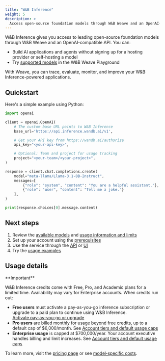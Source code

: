 ```yaml
---
title: "W&B Inference"
weight: 5
description: >
  Access open-source foundation models through W&B Weave and an OpenAI-compatible API
---
```


W&B Inference gives you access to leading open-source foundation models through W&B Weave and an OpenAI-compatible API. You can:

- Build AI applications and agents without signing up for a hosting provider or self-hosting a model
- Try [supported models](models) in the W&B Weave Playground

With Weave, you can trace, evaluate, monitor, and improve your W&B Inference-powered applications.

## Quickstart

Here's a simple example using Python:

```python
import openai

client = openai.OpenAI(
    # The custom base URL points to W&B Inference
    base_url='https://api.inference.wandb.ai/v1',

    # Get your API key from https://wandb.ai/authorize
    api_key="<your-api-key>",

    # Optional: Team and project for usage tracking
    project="<your-team>/<your-project>",
)

response = client.chat.completions.create(
    model="meta-llama/Llama-3.1-8B-Instruct",
    messages=[
        {"role": "system", "content": "You are a helpful assistant."},
        {"role": "user", "content": "Tell me a joke."}
    ],
)

print(response.choices[0].message.content)
```

## Next steps

1. Review the [available models](models) and [usage information and limits](/inference/usage-limits/)
2. Set up your account using the [prerequisites](/inference/prerequisites/)
3. Use the service through the [API](/inference/api-reference/) or [UI](/inference/ui-guide/)
4. Try the [usage examples](/inference/examples/)

## Usage details

<Warning>
**Important**

W&B Inference credits come with Free, Pro, and Academic plans for a limited time. Availability may vary for Enterprise accounts. When credits run out:

- **Free users** must activate a pay-as-you-go inference subscription or upgrade to a paid plan to continue using W&B Inference.  
  [Activate pay-as-you-go or upgrade](https://wandb.ai/subscriptions)
- **Pro users** are billed monthly for usage beyond free credits, up to a default cap of $6,000/month. See [Account tiers and default usage caps](/inference/usage-limits/#account-tiers-and-default-usage-caps)
- **Enterprise usage** is capped at $700,000/year. Your account executive handles billing and limit increases. See [Account tiers and default usage caps](/inference/usage-limits/#account-tiers-and-default-usage-caps)

To learn more, visit the [pricing page](https://wandb.ai/site/pricing/) or see [model-specific costs](https://wandb.ai/site/pricing/inference).
</Warning>
